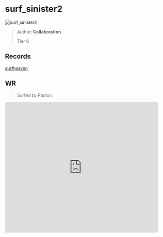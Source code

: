 
# surf_sinister2

![surf_sinister2](https://raw.githubusercontent.com/Sayt123/SurfMapPics/Maps-and-bonuses/csgo/surf_sinister2.jpg)

> Author: **Collaboration**
>
> Tier 6

## Records

[surfheaven](https://surfheaven.eu/map/surf_sinister2)

## WR

> Surfed by Paxton.

<iframe
width="100%"
height="430"
src="https://www.youtube.com/embed/ulwWHEavp8A"
frameborder="0"
allow="accelerometer; autoplay; clipboard-write; encrypted-media; gyroscope; picture-in-picture"
allowFullScreen
/>

```md

[Surf Timer] - Paxton finished in 01:45:66 (WR -00:00:44). Improving by 00:00:44
[Surf Timer] - Paxton beat the map record! Rank: 1/371

Previous WR holder: emil


```
                